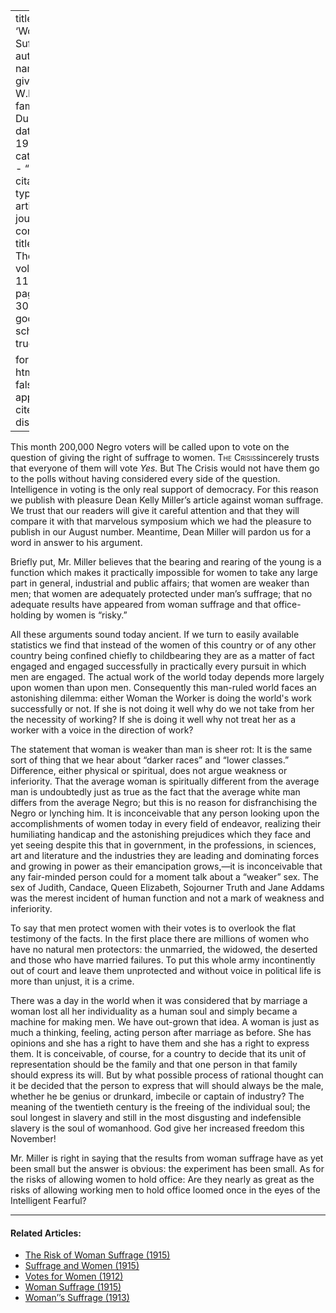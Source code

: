 
---
title: 'Woman Suffrage'
author:
  - name:
      given: W.E.B.
      family: Du Bois
date: May 1915
categories: 
  - ""
citation: 
  type: article-journal
  container-title: The Crisis
  volume: 11
  issue: 1
  page: 29-30
google-scholar: true

format:
  html:
    toc: false
    appendix-cite-as: display
---



This month 200,000 Negro voters will be called upon to vote on the
question of giving the right of suffrage to women. <span style="font-variant:small-caps;">The
Crisis</span>sincerely trusts that everyone of them will vote
*Yes.* But <span class="crisis-title">The Crisis</span> would not have them go to the polls
without having considered every side of the question. Intelligence in
voting is the only real support of democracy. For this reason we publish
with pleasure Dean Kelly Miller's article against woman suffrage. We
trust that our readers will give it careful attention and that they will
compare it with that marvelous symposium which we had the pleasure to
publish in our August number. Meantime, Dean Miller will pardon us for a
word in answer to his argument.

Briefly put, Mr. Miller believes that the bearing and rearing of the
young is a function which makes it practically impossible for women to
take any large part in general, industrial and public affairs; that
women are weaker than men; that women are adequately protected under
man's suffrage; that no adequate results have appeared from woman
suffrage and that office-holding by women is "risky."

All these arguments sound today ancient. If we turn to easily available
statistics we find that instead of the women of this country or of any
other country being confined chiefly to childbearing they are as a
matter of fact engaged and engaged successfully in practically every
pursuit in which men are engaged. The actual work of the world today
depends more largely upon women than upon men. Consequently this man-ruled world faces an astonishing
dilemma: either Woman the Worker is doing the world\'s work successfully
or not. If she is not doing it well why do we not take from her the
necessity of working? If she is doing it well why not treat her as a
worker with a voice in the direction of work?

The statement that woman is weaker than man is sheer rot: It is the same
sort of thing that we hear about "darker races" and "lower classes."
Difference, either physical or spiritual, does not argue weakness or
inferiority. That the average woman is spiritually different from the
average man is undoubtedly just as true as the fact that the average
white man differs from the average Negro; but this is no reason for
disfranchising the Negro or lynching him. It is inconceivable that any
person looking upon the accomplishments of women today in every field of
endeavor, realizing their humiliating handicap and the astonishing
prejudices which they face and yet seeing despite this that in
government, in the professions, in sciences, art and literature and the
industries they are leading and dominating forces and growing in power
as their emancipation grows,---it is inconceivable that any fair-minded
person could for a moment talk about a "weaker" sex. The sex of Judith,
Candace, Queen Elizabeth, Sojourner Truth and Jane Addams was the merest
incident of human function and not a mark of weakness and inferiority.

To say that men protect women with their votes is to overlook the flat
testimony of the facts. In the first place there are millions of women
who have no natural men protectors: the unmarried, the widowed, the
deserted and those who have married failures. To put this whole army
incontinently out of court and leave them unprotected and without voice in political life is more than unjust, it is a crime. 

There was a day in the world when it was considered that by marriage a woman lost all her individuality as a human soul and simply became a machine for making men. We have out-grown that idea. A woman is just as much a thinking, feeling, acting person after marriage as before. She has opinions and she has a right to have them and she has a right to express them. It is conceivable, of course, for a country to decide that its unit of representation should be the family and that one person in that family should express its will. But by what possible process of rational thought can it be decided that the person to express that will should always be the male, whether he be genius or drunkard, imbecile or captain of industry? The meaning of the twentieth century is the freeing of the individual soul; the soul longest in slavery and still in the most disgusting and indefensible slavery is the soul of womanhood. God give her increased freedom this November! 

Mr. Miller is right in saying that the results from woman suffrage have as yet been small but the answer is obvious: the experiment has been small. As for the risks of allowing women to hold office: Are they nearly as great as the risks of allowing working men to hold office loomed once in the eyes of the Intelligent Fearful? 

<!-- Similar articles start here -->
<div  class="clear-wrap"></div>
<hr>
#### Related Articles:

* [The Risk of Woman Suffrage (1915)](/Volumes/11/01/risk_of_woman_suffrage.html)
* [Suffrage and Women (1915)](/Volumes/09/04/suffrage_women.html)
* [Votes for Women (1912)](/Volumes/04/05/votes_for_women.html)
* [Woman Suffrage (1915)](/Volumes/09/06/womansuffrage.html)
* [Woman''s Suffrage (1913)](/Volumes/06/01/womans_suffrage.html)

<!-- Similar articles end here -->